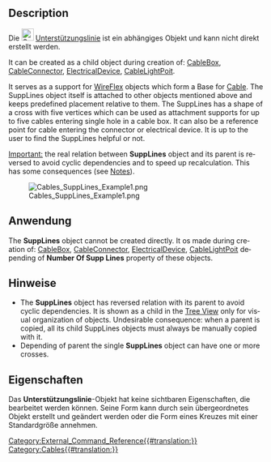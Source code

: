 <languages/>

{{Docnav/de
|[[Cables_CableTerminal/de|Kabelanschluss]]
|[[Cables_SupportPoint/de|BefestigungsPunkt]]
|[[Cables_Workbench/de|Cables]]
|IconL=Cables_CableTerminal.svg
|IconR=Cables_SupportPoint.svg
|IconC=Cables_workbench_icon.svg
}}

{{GuiCommand/de
|Name=Cables Unterstützungslinie
|MenuLocation=
|Workbenches=[[Cables_Workbench/de|Cables]]
|Shortcut=
|Version=0.3.0
|SeeAlso=[[Cables_CableBox/de|Cables Installationsdose]], [[Cables_CableConnector/de|Cables Leitungsverbindung]], [[Cables_ElectricalDevice/de|Cables Elektrisches Gerät]], [[Cables_CableLightPoint/de|Cables Lichtauslass]]
}}

<div lang="en" dir="ltr" class="mw-content-ltr">
==Description==
</div>

Die [[File:Cables_SuppLines.svg|24px]] [[Cables_SuppLines/de|Unterstützungslinie]] ist ein abhängiges Objekt und kann nicht direkt erstellt werden.

<div lang="en" dir="ltr" class="mw-content-ltr">
It can be created as a child object during creation of: [[Cables_CableBox|CableBox]], [[Cables_CableConnector|CableConnector]], [[Cables_ElecticalDevice|ElectricalDevice]], [[Cables_CableLightPoint|CableLightPoit]].
</div>

<div lang="en" dir="ltr" class="mw-content-ltr">
It serves as a support for [[Cables_WireFlex|WireFlex]] objects which form a Base for [[Cables_Cable|Cable]]. The SuppLines object itself is attached to other objects mentioned above and keeps predefined placement relative to them. The SuppLines has a shape of a cross with five vertices which can be used as attachment supports for up to five cables entering single hole in a cable box. It can also be a reference point for cable entering the connector or electrical device. It is up to the user to find the SuppLines helpful or not.
</div>

<div lang="en" dir="ltr" class="mw-content-ltr">
<u>Important:</u> the real relation between '''SuppLines''' object and its parent is reversed to avoid cyclic dependencies and to speed up recalculation. This has some consequences (see [[#Notes|Notes]]).
</div>

[[File:Cables_SuppLines_Example1.png]]

{{Caption|Beispiel einer Standard-Unterstützungslinienform.}}

<span id="Usage"></span>
==Anwendung==

<div lang="en" dir="ltr" class="mw-content-ltr">
The '''SuppLines''' object cannot be created directly.
It os made during creation of: [[Cables_CableBox|CableBox]], [[Cables_CableConnector|CableConnector]], [[Cables_ElecticalDevice|ElectricalDevice]], [[Cables_CableLightPoint|CableLightPoit]] depending of '''Number Of Supp Lines''' property of these objects.
</div>

<span id="Notes"></span>
==Hinweise==

<div lang="en" dir="ltr" class="mw-content-ltr">
* The '''SuppLines''' object has reversed relation with its parent to avoid cyclic dependencies. It is shown as a child in the [[Tree_View|Tree View]] only for visual organization of objects. Undesirable consequence: when a parent is copied, all its child SuppLines objects must always be manually copied with it.
* Depending of parent the single '''SuppLines''' object can have one or more crosses.
</div>

<span id="Properties"></span>
==Eigenschaften==

Das '''Unterstützungslinie'''-Objekt hat keine sichtbaren Eigenschaften, die bearbeitet werden können. Seine Form kann durch sein übergeordnetes Objekt erstellt und geändert werden oder die Form eines Kreuzes mit einer Standardgröße annehmen.

{{Docnav/de
|[[Cables_CableTerminal/de|Kabelanschluss]]
|[[Cables_SupportPoint/de|BefestigungsPunkt]]
|[[Cables_Workbench/de|Cables]]
|IconL=Cables_CableTerminal.svg
|IconR=Cables_SupportPoint.svg
|IconC=Cables_workbench_icon.svg
}}

[[Category:External_Command_Reference{{#translation:}}]]
[[Category:Cables{{#translation:}}]]